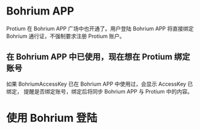 # Bohrium APP

Protium 在 Bohrium APP 广场中也开通了。用户登陆 Bohrium APP 将直接绑定 Bohrium 通行证，不强制要求注册 Protium 账户。

## 在 Bohrium APP 中已使用，现在想在 Protium 绑定账号

如果 BohriumAccessKey 已在 Bohrium APP 中使用过，会显示 AccessKey 已绑定，
提醒是否绑定账号，绑定后将同步 Bohrium APP 与 Protium 中的内容。

# 使用 Bohrium 登陆